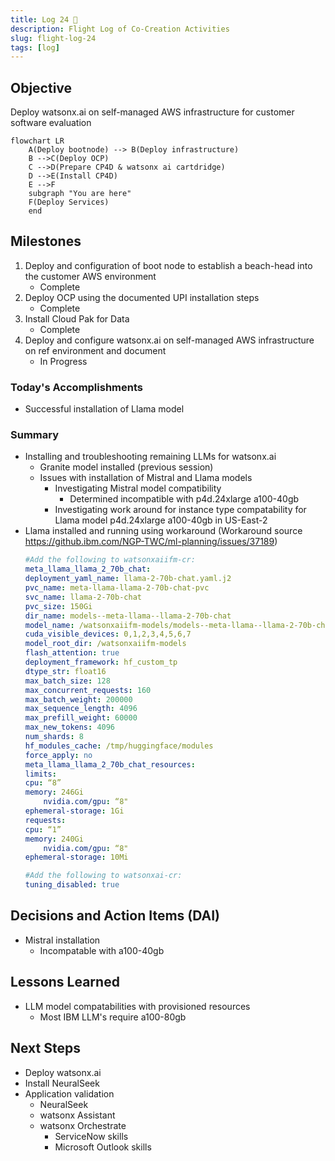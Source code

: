 ```yaml
---
title: Log 24 🛫
description: Flight Log of Co-Creation Activities
slug: flight-log-24
tags: [log]
---
```


## Objective
Deploy watsonx.ai on self-managed AWS infrastructure for customer software evaluation

```mermaid
flowchart LR
    A(Deploy bootnode) --> B(Deploy infrastructure)
    B -->C(Deploy OCP)
    C -->D(Prepare CP4D & watsonx ai cartdridge)
    D -->E(Install CP4D)
    E -->F
    subgraph "You are here"
    F(Deploy Services)
    end
```

## Milestones
1. Deploy and configuration of boot node to establish a beach-head into the customer AWS environment
    - Complete
2. Deploy OCP using the documented UPI installation steps
    - Complete
3. Install Cloud Pak for Data
    - Complete
4. Deploy and configure watsonx.ai on self-managed AWS infrastructure on ref environment and document
    - In Progress


### Today's Accomplishments
- Successful installation of Llama model

### Summary
- Installing and troubleshooting remaining LLMs for watsonx.ai
    - Granite model installed (previous session)
    - Issues with installation of Mistral and Llama models
        - Investigating Mistral model compatibility
            - Determined incompatible with p4d.24xlarge a100-40gb
        - Investigating work around for instance type compatability for Llama model p4d.24xlarge a100-40gb in US-East-2
- Llama installed and running using workaround (Workaround source https://github.ibm.com/NGP-TWC/ml-planning/issues/37189)
    ```yaml
    #Add the following to watsonxaiifm-cr:
    meta_llama_llama_2_70b_chat:
    deployment_yaml_name: llama-2-70b-chat.yaml.j2
    pvc_name: meta-llama-llama-2-70b-chat-pvc
    svc_name: llama-2-70b-chat
    pvc_size: 150Gi
    dir_name: models--meta-llama--llama-2-70b-chat
    model_name: /watsonxaiifm-models/models--meta-llama--llama-2-70b-chat
    cuda_visible_devices: 0,1,2,3,4,5,6,7
    model_root_dir: /watsonxaiifm-models
    flash_attention: true
    deployment_framework: hf_custom_tp
    dtype_str: float16
    max_batch_size: 128
    max_concurrent_requests: 160
    max_batch_weight: 200000
    max_sequence_length: 4096
    max_prefill_weight: 60000
    max_new_tokens: 4096
    num_shards: 8
    hf_modules_cache: /tmp/huggingface/modules
    force_apply: no
    meta_llama_llama_2_70b_chat_resources:
    limits:
    cpu: “8”
    memory: 246Gi
        nvidia.com/gpu: “8"
    ephemeral-storage: 1Gi
    requests:
    cpu: “1”
    memory: 240Gi
        nvidia.com/gpu: “8"
    ephemeral-storage: 10Mi
    ```
    ```yaml
    #Add the following to watsonxai-cr:
    tuning_disabled: true
    ```

## Decisions and Action Items (DAI)
- Mistral installation
    - Incompatable with a100-40gb

## Lessons Learned
- LLM model compatabilities with provisioned resources
    - Most IBM LLM's require a100-80gb
## Next Steps
- Deploy watsonx.ai
- Install NeuralSeek
- Application validation
    - NeuralSeek
    - watsonx Assistant
    - watsonx Orchestrate
        - ServiceNow skills
        - Microsoft Outlook skills